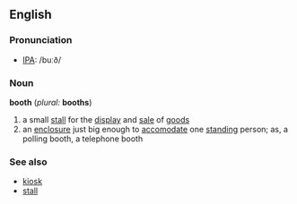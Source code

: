 ==English==
===Pronunciation===
*[[IPA]]: /buːð/
===Noun===
'''booth''' (''plural:'' '''booths''')
# a small [[stall]] for the [[display]] and [[sale]] of [[good]]s
# an [[enclosure]] just big enough to [[accomodate]] one [[stand]]ing person; as, a polling booth, a telephone booth
===See also===
*[[kiosk]]
*[[stall]]